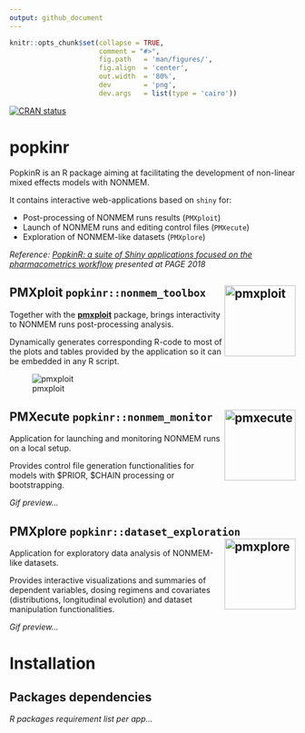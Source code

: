 ```yaml
---
output: github_document
---
```


<!-- README.md is generated from README.Rmd. Please edit that file -->

```r
knitr::opts_chunk$set(collapse = TRUE,
                      comment = "#>",
                      fig.path   = 'man/figures/',
                      fig.align  = 'center',
                      out.width  = '80%', 
                      dev        = 'png',
                      dev.args   = list(type = 'cairo'))
```

[![CRAN status](https://www.r-pkg.org/badges/version/popkinr)](https://cran.r-project.org/package=popkinr)

# popkinr

PopkinR is an R package aiming at facilitating the development of non-linear mixed effects models with NONMEM.

It contains interactive web-applications based on `shiny` for:

* Post-processing of NONMEM runs results (`PMXploit`)
* Launch of NONMEM runs and editing control files (`PMXecute`)
* Exploration of NONMEM-like datasets (`PMXplore`)

*Reference: [PopkinR: a suite of Shiny applications focused on the pharmacometrics workflow](https://www.page-meeting.org/pdf_assets/7336-PAGE%20Poster%20PopkinR%20-%20Final%20version.pdf) presented at PAGE 2018*

## PMXploit `popkinr::nonmem_toolbox` <img id="logo" src="pkgdown/pmxploit.svg" alt="pmxploit" width="125px" align="right" />

Together with the [**pmxploit**](https://github.com/pnolain/pmxploit) package, brings interactivity to NONMEM runs post-processing analysis.

Dynamically generates corresponding R-code to most of the plots and tables provided by the application so it can be embedded in any R script.

![pmxploit](pkgdown/pmxploit.gif)


## PMXecute `popkinr::nonmem_monitor` <img id="logo" src="pkgdown/pmxecute.svg" alt="pmxecute" width="125px" align="right" />

Application for launching and monitoring NONMEM runs on a local setup.

Provides control file generation functionalities for models with $PRIOR, $CHAIN processing or bootstrapping.

*Gif preview...*

## PMXplore `popkinr::dataset_exploration` <img id="logo" src="pkgdown/pmxplore.svg" alt="pmxplore" width="125px" align="right" />

Application for exploratory data analysis of NONMEM-like datasets.

Provides interactive visualizations and summaries of dependent variables, dosing regimens and covariates (distributions, longitudinal evolution) and dataset manipulation functionalities.

*Gif preview...*

# Installation

## Packages dependencies

*R packages requirement list per app...*


